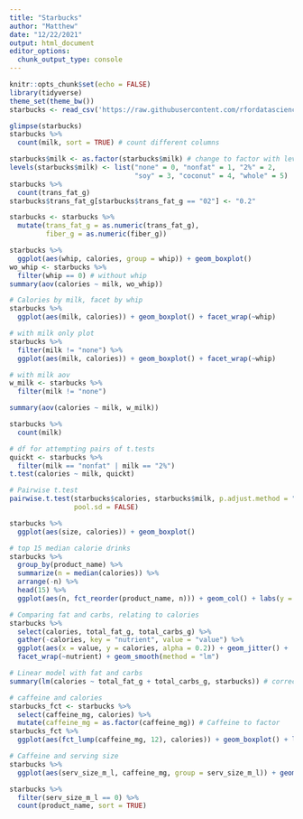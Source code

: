 ```yaml
---
title: "Starbucks"
author: "Matthew"
date: "12/22/2021"
output: html_document
editor_options:
  chunk_output_type: console
---
```


```r
knitr::opts_chunk$set(echo = FALSE)
library(tidyverse)
theme_set(theme_bw())
starbucks <- read_csv('https://raw.githubusercontent.com/rfordatascience/tidytuesday/master/data/2021/2021-12-21/starbucks.csv')

glimpse(starbucks)
starbucks %>%
  count(milk, sort = TRUE) # count different columns

starbucks$milk <- as.factor(starbucks$milk) # change to factor with levels
levels(starbucks$milk) <- list("none" = 0, "nonfat" = 1, "2%" = 2,
                               "soy" = 3, "coconut" = 4, "whole" = 5)
starbucks %>%
  count(trans_fat_g)
starbucks$trans_fat_g[starbucks$trans_fat_g == "02"] <- "0.2"

starbucks <- starbucks %>%
  mutate(trans_fat_g = as.numeric(trans_fat_g),
         fiber_g = as.numeric(fiber_g))

```

```r

starbucks %>%
  ggplot(aes(whip, calories, group = whip)) + geom_boxplot()
wo_whip <- starbucks %>%
  filter(whip == 0) # without whip
summary(aov(calories ~ milk, wo_whip))

```


```r

# Calories by milk, facet by whip
starbucks %>%
  ggplot(aes(milk, calories)) + geom_boxplot() + facet_wrap(~whip)

```


```r

# with milk only plot
starbucks %>%
  filter(milk != "none") %>%
  ggplot(aes(milk, calories)) + geom_boxplot() + facet_wrap(~whip)

```

```r

# with milk aov
w_milk <- starbucks %>%
  filter(milk != "none")

summary(aov(calories ~ milk, w_milk))

starbucks %>%
  count(milk)

```

```r

# df for attempting pairs of t.tests
quickt <- starbucks %>%
  filter(milk == "nonfat" | milk == "2%")
t.test(calories ~ milk, quickt)

# Pairwise t.test 
pairwise.t.test(starbucks$calories, starbucks$milk, p.adjust.method = "none",
                pool.sd = FALSE)

starbucks %>%
  ggplot(aes(size, calories)) + geom_boxplot()

```

```r

# top 15 median calorie drinks
starbucks %>%
  group_by(product_name) %>%
  summarize(n = median(calories)) %>%
  arrange(-n) %>%
  head(15) %>%
  ggplot(aes(n, fct_reorder(product_name, n))) + geom_col() + labs(y = "name")

```

```r

# Comparing fat and carbs, relating to calories
starbucks %>%
  select(calories, total_fat_g, total_carbs_g) %>%
  gather(-calories, key = "nutrient", value = "value") %>%
  ggplot(aes(x = value, y = calories, alpha = 0.2)) + geom_jitter() + 
  facet_wrap(~nutrient) + geom_smooth(method = "lm")

# Linear model with fat and carbs
summary(lm(calories ~ total_fat_g + total_carbs_g, starbucks)) # correctly predicts calories with Coef(4(carbs) and 10(fat)), which is close to empirical values
```

```r

# caffeine and calories
starbucks_fct <- starbucks %>%
  select(caffeine_mg, calories) %>%
  mutate(caffeine_mg = as.factor(caffeine_mg)) # Caffeine to factor
starbucks_fct %>%
  ggplot(aes(fct_lump(caffeine_mg, 12), calories)) + geom_boxplot() + labs(x = "caffeine")


```

```r

# Caffeine and serving size
starbucks %>%
  ggplot(aes(serv_size_m_l, caffeine_mg, group = serv_size_m_l)) + geom_boxplot()

starbucks %>%
  filter(serv_size_m_l == 0) %>%
  count(product_name, sort = TRUE)

```



